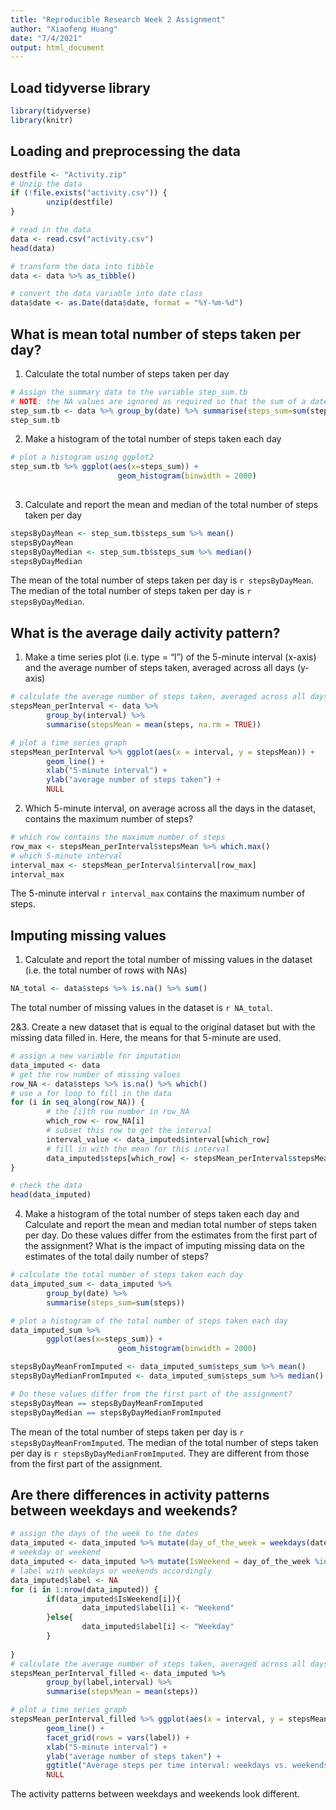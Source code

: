 ```yaml
---
title: "Reproducible Research Week 2 Assignment"
author: "Xiaofeng Huang"
date: "7/4/2021"
output: html_document
---
```

## Load tidyverse library

```r
library(tidyverse)
library(knitr)
```

## Loading and preprocessing the data

```r
destfile <- "Activity.zip"
# Unzip the data
if (!file.exists("activity.csv")) { 
        unzip(destfile) 
}

# read in the data
data <- read.csv("activity.csv")
head(data)

# transform the data into tibble
data <- data %>% as_tibble()

# convert the data variable into date class
data$date <- as.Date(data$date, format = "%Y-%m-%d")

```


## What is mean total number of steps taken per day?
1. Calculate the total number of steps taken per day
```r
# Assign the summary data to the variable step_sum.tb
# NOTE: the NA values are ignored as required so that the sum of a date, where all the data is NA, could be zero
step_sum.tb <- data %>% group_by(date) %>% summarise(steps_sum=sum(steps, na.rm = TRUE))
step_sum.tb
```

2. Make a histogram of the total number of steps taken each day
```r
# plot a histogram using ggplot2
step_sum.tb %>% ggplot(aes(x=steps_sum)) +
                        geom_histogram(binwidth = 2000)
        
```

3. Calculate and report the mean and median of the total number of steps taken per day
```r
stepsByDayMean <- step_sum.tb$steps_sum %>% mean()
stepsByDayMean
stepsByDayMedian <- step_sum.tb$steps_sum %>% median()
stepsByDayMedian
```
The mean of the total number of steps taken per day is `r stepsByDayMean`.
The median of the total number of steps taken per day is `r stepsByDayMedian`.

## What is the average daily activity pattern?

1. Make a time series plot (i.e. type = "l") of the 5-minute interval (x-axis) and the average number of steps taken, averaged across all days (y-axis)
```r
# calculate the average number of steps taken, averaged across all days
stepsMean_perInterval <- data %>% 
        group_by(interval) %>% 
        summarise(stepsMean = mean(steps, na.rm = TRUE))

# plot a time series graph
stepsMean_perInterval %>% ggplot(aes(x = interval, y = stepsMean)) +
        geom_line() +
        xlab("5-minute interval") +
        ylab("average number of steps taken") +
        NULL

```

2. Which 5-minute interval, on average across all the days in the dataset, contains the maximum number of steps?

```r
# which row contains the maximum number of steps
row_max <- stepsMean_perInterval$stepsMean %>% which.max()
# which 5-minute interval
interval_max <- stepsMean_perInterval$interval[row_max]
interval_max
```

The 5-minute interval `r interval_max` contains the maximum number of steps.

## Imputing missing values

1. Calculate and report the total number of missing values in the dataset (i.e. the total number of rows with NAs)

```r
NA_total <- data$steps %>% is.na() %>% sum()
```

The total number of missing values in the dataset is `r NA_total`.

2&3. Create a new dataset that is equal to the original dataset but with the missing data filled in.
Here, the means for that 5-minute are used.

```r

# assign a new variable for imputation
data_imputed <- data
# get the row number of missing values
row_NA <- data$steps %>% is.na() %>% which()
# use a for loop to fill in the data
for (i in seq_along(row_NA)) {
        # the [i]th row number in row_NA
        which_row <- row_NA[i]
        # subset this row to get the interval
        interval_value <- data_imputed$interval[which_row]
        # fill in with the mean for this interval
        data_imputed$steps[which_row] <- stepsMean_perInterval$stepsMean[stepsMean_perInterval$interval == interval_value]
}

# check the data
head(data_imputed)
```

4. Make a histogram of the total number of steps taken each day and Calculate and report the mean and median total number of steps taken per day. Do these values differ from the estimates from the first part of the assignment? What is the impact of imputing missing data on the estimates of the total daily number of steps?

```r
# calculate the total number of steps taken each day
data_imputed_sum <- data_imputed %>% 
        group_by(date) %>% 
        summarise(steps_sum=sum(steps)) 

# plot a histogram of the total number of steps taken each day
data_imputed_sum %>% 
        ggplot(aes(x=steps_sum)) +
                        geom_histogram(binwidth = 2000)

stepsByDayMeanFromImputed <- data_imputed_sum$steps_sum %>% mean()
stepsByDayMedianFromImputed <- data_imputed_sum$steps_sum %>% median()

# Do these values differ from the first part of the assignment?
stepsByDayMean == stepsByDayMeanFromImputed
stepsByDayMedian == stepsByDayMedianFromImputed


```
The mean of the total number of steps taken per day is `r stepsByDayMeanFromImputed`.
The median of the total number of steps taken per day is `r stepsByDayMedianFromImputed`.
They are different from those from the first part of the assignment.


## Are there differences in activity patterns between weekdays and weekends?
```r
# assign the days of the week to the dates
data_imputed <- data_imputed %>% mutate(day_of_the_week = weekdays(date))
# weekday or weekend
data_imputed <- data_imputed %>% mutate(IsWeekend = day_of_the_week %in% c("Saturday", "Sunday"))
# label with weekdays or weekends accordingly
data_imputed$label <- NA
for (i in 1:nrow(data_imputed)) {
        if(data_imputed$IsWeekend[i]){
                data_imputed$label[i] <- "Weekend"
        }else{
                data_imputed$label[i] <- "Weekday"
        }
        
}
# calculate the average number of steps taken, averaged across all days
stepsMean_perInterval_filled <- data_imputed %>% 
        group_by(label,interval) %>% 
        summarise(stepsMean = mean(steps))

# plot a time series graph
stepsMean_perInterval_filled %>% ggplot(aes(x = interval, y = stepsMean)) +
        geom_line() +
        facet_grid(rows = vars(label)) +
        xlab("5-minute interval") +
        ylab("average number of steps taken") +
        ggtitle("Average steps per time interval: weekdays vs. weekends") +
        NULL

```

The activity patterns between weekdays and weekends look different.


